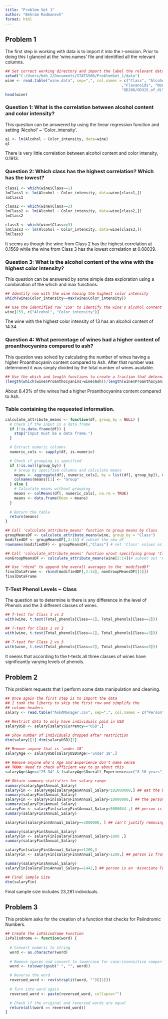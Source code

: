 ```yaml
---
title: "Problem Set 1"
author: "Behram Radmanesh"
format: html
---
```


## Problem 1

The first step in working with data is to import it into the r-session. Prior to doing this I glanced at the 'wine.names' file and identified all the relevant columns.  


```r
## Set correct working directory and import the label the relevant data
setwd("C:/Users/beh_2/Documents/STATS506/ProblemSet_1/data")
wine <- read.table("wine.data", sep=",", col.names = c("Class", "Alcohol", "Malic_Acid", "Ash", "Alcalinity_of_ash", "Magnesium", "Total_phenols"
                                                    ,"Flavanoids", "Nonflavanoid_phenols", "Proanthocyanins", "Color_intensity", "Hue",
                                                    "OD280/OD315_of_diluted_wines", "Proline"))
head(wine)
```

### Question 1: What is the correlation between alcohol content and color intensity?

This question can be answered by using the linear regression function and setting 'Alcohol' ~ 'Color_intensity'.

```r
q1 <- lm(Alcohol ~ Color_intensity, data=wine)
q1
```
There is very little correlation between alcohol content and color intensity, 0.1913.

### Question 2: Which class has the highest correlation? Which has the lowest?


```r
class1 <- which(wine$Class==1)
lmClass1 <- lm(Alcohol ~ Color_intensity, data=wine[class1,])
lmClass1

class2 <- which(wine$Class==2)
lmClass2 <- lm(Alcohol ~ Color_intensity, data=wine[class2,])
lmClass2

class3 <- which(wine$Class==3)
lmClass3 <- lm(Alcohol ~ Color_intensity, data=wine[class3,])
lmClass3
```

It seems as though the wine from Class 2 has the highest correlation at 0.1569 while the wine from Class 3 has the lowest correlation at 0.08039.

### Question 3: What is the alcohol content of the wine with the highest color intensity?

This question can be answered by some simple data exploration using a combination of the which and max functions.

```r
## Identify row with the wine having the highest color intensity
which(wine$Color_intensity==max(wine$Color_intensity))

## Use the identified row '159' to identify the wine's alcohol content
wine[159, c("Alcohol", "Color_intensity")]
```

The wine with the highest color intensity of 13 has an alcohol content of 14.34.

### Question 4: What percentage of wines had a higher content of proanthocyanins compared to ash?

This question was solved by calculating the number of wines having a higher Proanthocyanin content compared to Ash. After that number was determined it was simply divided by the total number of wines available.

```r
## Use the which and length functions to create a fraction that determines a percentage
(length(which(wine$Proanthocyanins>wine$Ash))/length(wine$Proanthocyanins))*100

```
About 8.43% of the wines had a higher Proanthocyanins content compared to Ash.

### Table containing the requested information.

```r
calculate_attribute_means <- function(df, group_by = NULL) {
  # Check if the input is a data frame
  if (!is.data.frame(df)) {
    stop("Input must be a data frame.")
  }

  # Extract numeric columns
  numeric_cols <- sapply(df, is.numeric)

  # Check if grouping is specified
  if (!is.null(group_by)) {
    # Group by specified columns and calculate means
    means <- aggregate(df[, numeric_cols], by = list(df[, group_by]), mean)
    colnames(means)[1] <- "Group"
  } else {
    # Calculate means without grouping
    means <- colMeans(df[, numeric_cols], na.rm = TRUE)
    means <- data.frame(Mean = means)
  }
  
  # Return the table
  return(means)
}

## Call 'calculate_attribute_means' function to group means by Class
groupMeansDF <- calculate_attribute_means(wine, group_by = "Class")
modifiedDF <- groupMeansDF[,2:15] # subset the new df
rownames(modifiedDF) <- groupMeansDF[,"Class"] # set 'Class' values as index

## Call 'calculate_attribute_means' function w/out specifying group 'Class'
nonGroupMeansDF <- calculate_attribute_means(wine[2:14])# subset out 'Class'

## Use 'rbind' to append the overall averages to the 'modifiedDf'
finalDataFrame <- rbind(modifiedDF[,2:14], nonGroupMeansDF[[1]])
finalDataFrame
```

### T-Test Phenol Levels ~ Class

The question as to determine is there is any difference in the level of Phenols and the 3 different classes of wines.

```r
## T-test for Class 1 vs 2
with(wine, t.test(Total_phenols[Class==1], Total_phenols[Class==2]))

## T-test for Class 1 vs 3
with(wine, t.test(Total_phenols[Class==1], Total_phenols[Class==3]))

## T-test for Class 2 vs 3
with(wine, t.test(Total_phenols[Class==2], Total_phenols[Class==3]))

```

It seems that according to the t-tests all three classes of wines have significantly varying levels of phenols.

## Problem 2

This problem requests that I perform some data manipulation and cleaning.

```r
## Once again the first step is to import the data
## I took the liberty to skip the first row and simplify the
## column headers
salary <- read.table("AskAManager.csv", sep=",", col.names = c("Person", "Time", "Age", "Industry", "Job_Title", "Job_Title_Context", "Annual_Salary", "Misc_Compensation", "Currency", "Other_Currency", "Salary_Context", "Country", "State", "City", "Overall_Experience", "Field_Specific_Experience", "Education", "Gender", "Race"), skip = 1)

## Restrict data to only have individuals paid in USD
salaryUSD <- salary[salary$Currency=="USD",]

## Show number of individuals dropped after restriction
dim(salary)[1]-dim(salaryUSD)[1]

## Remove anyone that is 'under 18'
salaryAge <- salaryUSD[salaryUSD$Age!='under 18',]

## Remove anyone who's Age and Experience don't make sense
## TODO: Need to check efficient way to go about this 
salaryAge$Age=="25-34" & (salaryAge$Overall_Experience==c("8-10 years") | salaryAge$Field_Specific_Experience==c("8-10 years"))

## Obtain summary statistics for salary range
summary(salaryAge$Annual_Salary)
salaryFin <- salaryAge[salaryAge$Annual_Salary<102000000,] ## eat the billionare
summary(salaryFin$Annual_Salary)
salaryFin <- salaryFin[salaryFin$Annual_Salary<10000000,] ## the person's job title is 'bum' but makes $10 million
summary(salaryFin$Annual_Salary)
salaryFin <- salaryFin[salaryFin$Annual_Salary<5000044 ,] ## person is an 'inside sales manager' that makes $5million
summary(salaryFin$Annual_Salary)

salaryFin[salaryFin$Annual_Salary==3000000, ] ## can't justify removing an 'Art & Design' 'Owner and CEO' that makes $3million

summary(salaryFin$Annual_Salary)
salaryFin <- salaryFin[salaryFin$Annual_Salary>1000 ,]
summary(salaryFin$Annual_Salary)

salaryFin[salaryFin$Annual_Salary==1200,]
salaryFin <- salaryFin[salaryFin$Annual_Salary>1200,] ## person is from Myanmar Colorado making $1200 as a risk management associate

summary(salaryFin$Annual_Salary)
salaryFin[salaryFin$Annual_Salary==1442,] ## person is an 'Associate Team Lead -Revenue Cycle' w/ 'Some college' making $1442 & $3010; can't justify removing

## Final Sample Size
dim(salaryFin)

```
Final sample size includes 23,281 individuals.

## Problem 3

This problem asks for the creation of a function that checks for Palindromic Numbers.

```r
## Create the isPalindrome Function
isPalindrome <- function(word) {
  
  # Convert numeric to string
  word <- as.character(word)
  
  # Remove spaces and convert to lowercase for case-insensitive comparison
  word <- tolower(gsub(" ", "", word))

  # Reverse the word
  reversed_word <- rev(strsplit(word, "")[[1]])
  
  # Turn into word again
  reversed_word <- paste(reversed_word, collapse="")

  # Check if the original and reversed words are equal
  return(all(word == reversed_word))
}
```
